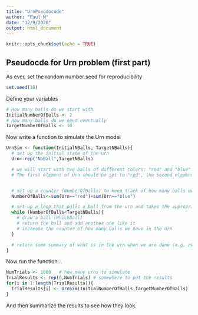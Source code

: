 ```yaml
---
title: "UrnPseudocode"
author: "Paul M"
date: "12/9/2020"
output: html_document
---
```


```r
knitr::opts_chunk$set(echo = TRUE)
```

## Pseudocde for Urn problem (first part)

As ever, set the random number seed for reproducibility
```r
set.seed(16)
```

Define your variables
```r
# How many balls do we start with
InitialNumberOfBalls <- 2
# How many balls do we need eventually
TargetNumberOfBalls <- 10
```

Now write a function to simulate the Urn model
```r
UrnSim <- function(InitialNBalls, TargetNBalls){
  # set up the initial state of the urn
  Urn<-rep("NoBall",TargetNBalls)

  # we will start with two balls of different colors: "red" and "blue"
  # The first element of Urn should be set to "red", the second element should be set to "blue" (say)


  # set up a counter (NumberOfBalls) to keep track of how many balls we have
  NumberOfBalls<-sum(Urn=="red")+sum(Urn=="blue")

  # set-up a loop that pulls a ball from the urn and takes the appropriate action
  while (NumberOfBalls<TargetNBalls){
  	# draw a ball (WhichBall)
  	# return the ball and add another one like it
  	# increase the counter of how many balls we have in the urn
  }

  # return some summary of what is in the urn when we are done (e.g. number of red balls)
}
```

Now run the function...
```r
NumTrials <- 1000   # how many urns to simulate
TrialResults <- rep(0,NumTrials) # somewhere to put the results
for(i in 1:length(TrialResults)){
  TrialResults[i] <- UrnSim(InitialNumberOfBalls,TargetNumberOfBalls)
}
```

And then summarize the results to see how they look.

